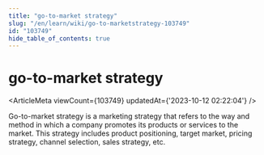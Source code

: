 ```yaml
---
title: "go-to-market strategy"
slug: "/en/learn/wiki/go-to-marketstrategy-103749"
id: "103749"
hide_table_of_contents: true
---
```



<Breadcrumbs current="go-to-market strategy" />

# go-to-market strategy

<ArticleMeta viewCount={103749} updatedAt={'2023-10-12 02:22:04'} />
<div className='border-solid border-b border-t-0 my-4 border-[var(--ifm-color-gray-300)]' />

Go-to-market strategy is a marketing strategy that refers to the way and method in which a company promotes its products or services to the market. This strategy includes product positioning, target market, pricing strategy, channel selection, sales strategy, etc.
